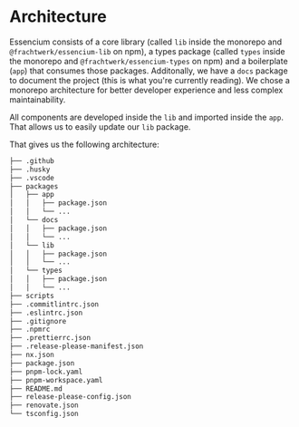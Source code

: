 # Architecture

Essencium consists of a core library (called `lib` inside the monorepo and `@frachtwerk/essencium-lib` on npm), a types
package (called `types` inside the monorepo and `@frachtwerk/essencium-types` on npm) and a boilerplate (`app`) that
consumes those packages. Additonally, we have a `docs` package to document the project (this is what you're currently
reading). We chose a monorepo architecture for better developer experience and less complex maintainability.

All components are developed inside the `lib` and imported inside the `app`. That allows us to easily update our `lib`
package.

That gives us the following architecture:

```txt
├── .github
├── .husky
├── .vscode
├── packages
│   ├── app
│   │   ├── package.json
│   │   └── ...
│   └── docs
│   │   ├── package.json
│   │   └── ...
│   └── lib
│   │   ├── package.json
│   │   └── ...
│   └── types
│   │   ├── package.json
│   │   └── ...
├── scripts
├── .commitlintrc.json
├── .eslintrc.json
├── .gitignore
├── .npmrc
├── .prettierrc.json
├── .release-please-manifest.json
├── nx.json
├── package.json
├── pnpm-lock.yaml
├── pnpm-workspace.yaml
├── README.md
├── release-please-config.json
├── renovate.json
└── tsconfig.json
```
